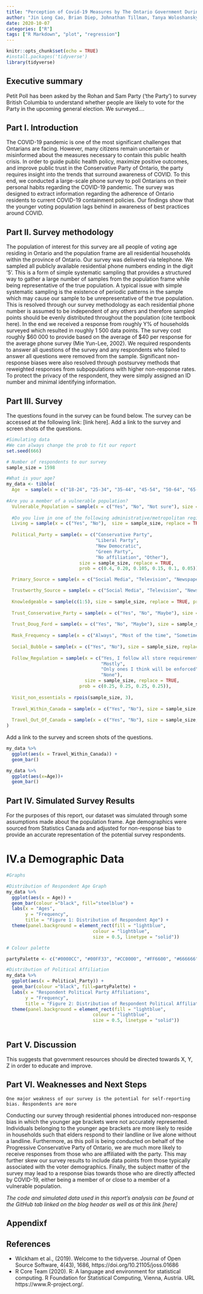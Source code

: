 ```yaml
---
title: "Perception of Covid-19 Measures by The Ontario Government During the Second Wave"
author: "Jin Long Cao, Brian Diep, Johnathan Tillman, Tanya Woloshansky"
date: 2020-10-07
categories: ["R"]
tags: ["R Markdown", "plot", "regression"]
---
```


```r
knitr::opts_chunk$set(echo = TRUE)
#install.packages('tidyverse')
library(tidyverse)
```

## Executive summary

Petit Poll has been asked by the Rohan and Sam Party ('the Party') to survey British Columbia to understand whether people are likely to vote for the Party in the upcoming general election. We surveyed....

## Part I. Introduction

The COVID-19 pandemic is one of the most significant challenges that Ontarians are facing. However, many citizens remain uncertain or misinformed about the measures necessary to contain this public health crisis. In order to guide public health policy, maximize positive outcomes, and improve public trust in the Conservative Party of Ontario, the party requires insight into the trends that surround awareness of COVID. To this end, we conducted a large-scale phone survey to poll Ontarians on their personal habits regarding the COVID-19 pandemic. The survey was designed to extract information regarding the adherence of Ontario residents to current COVID-19 containment policies. Our findings show that the younger voting population lags behind in awareness of best practices around COVID.


## Part II. Survey methodology 

The population of interest for this survey are all people of voting age residing in Ontario and the population frame are all residential households within the province of Ontario. Our survey was delivered via telephone. We sampled all publicly available residential phone numbers ending in the digit ‘5’. This is a form of simple systematic sampling that provides a structured way to gather a large number of samples from the population frame while being representative of the true population.
A typical issue with simple systematic sampling is the existence of periodic patterns in the sample which may cause our sample to be unrepresentative of the true population. This is resolved through our survey methodology as each residential phone number is assumed to be independent of any others and therefore sampled points should be evenly distributed throughout the population (cite textbook here).
In the end we received a response from roughly Y% of households surveyed which resulted in  roughly 1 500 data points. 
The survey cost roughly $60 000 to provide based on the average of $40 per response for the average phone survey (Mie Yun-Lee, 2002). We required respondents to answer all questions of the survey and any respondents who failed to answer all questions were removed from the sample. Significant non-response biases were also resolved through postsurvey methods that reweighted responses from subpopulations with higher non-response rates. To protect the privacy of the respondent, they were simply assigned an ID number and minimal identifying information.

## Part III. Survey

The questions found in the survey can be found below. The survey can be accessed at the following link: [link here]. 
Add a link to the survey and screen shots of the questions.

```r
#Simulating data
#We can always change the prob to fit our report
set.seed(666)

# Number of respondents to our survey
sample_size = 1598

#What is your age?
my_data <- tibble(
  Age  = sample(x = c("18-24", "25-34", "35-44", "45-54", "50-64", "65-74", "75-100"), size = sample_size, replace = TRUE, prob = c(0.2, 0.225, 0.15, 0.20, .105, 0.07, 0.05)),
  
#Are you a member of a vulnerable population?
  Vulnerable_Population = sample(x = c("Yes", "No", "Not sure"), size = sample_size, replace = TRUE, prob = c(0.2, 0.7, 0.1)),
  
  #Do you live in one of the following administrative/metropolitan regions
  Living = sample(x = c("Yes", "No"),  size = sample_size, replace = TRUE, prob = c(0.8, 0.2)),
  
  Political_Party = sample(x = c("Conservative Party",
                                 "Liberal Party",
                                 "New Democratic",
                                 "Green Party",
                                 "No affiliation", "Other"),
                           size = sample_size, replace = TRUE, 
                           prob = c(0.4, 0.20, 0.105, 0.15, 0.1, 0.05)),

  Primary_Source = sample(x = c("Social Media", "Television", "Newspapers", "Personal Research on the Internet", "Family and Friends", "Other"), size = sample_size, replace = TRUE, prob = c(0.3, 0.15, 0.2, 0.05, 0.25, 0.05)),

  Trustworthy_Source = sample(x = c("Social Media", "Television", "Newspapers", "Personal Research on the Internet", "Family and Friends", "Other"), size = sample_size, replace = TRUE, prob = c(0.3, 0.15, 0.2, 0.05, 0.25, 0.05)),
  
  Knowledgeable = sample(c(1:5), size = sample_size, replace = TRUE, prob = c(0.25, 0.15, 0.1, 0.2, 0.3)),
  
  Trust_Conservative_Party = sample(x = c("Yes", "No", "Maybe"), size = sample_size, replace = TRUE, prob = c(0.6, 0.3, 0.1)),
  
  Trust_Doug_Ford = sample(x = c("Yes", "No", "Maybe"), size = sample_size, replace = TRUE, prob = c(0.5, 0.4, 0.1)),
  
  Mask_Frequency = sample(x = c("Always", "Most of the time", "Sometimes", "Rarely", "Never"), size = sample_size, replace = TRUE, prob = c(0.25, 0.3, 0.2, 0.15, 0.1)),
  
  Social_Bubble = sample(x = c("Yes", "No"), size = sample_size, replace = TRUE, prob = c(0.7066, 0.2934)),
  
  Follow_Regulation = sample(x = c("Yes, I follow all store requirements",
                                   "Mostly",
                                   "Only ones I think will be enforced",
                                   "None"),
                             size = sample_size, replace = TRUE, 
                           prob = c(0.25, 0.25, 0.25, 0.25)),
  
  Visit_non_essentials = rpois(sample_size, 3),
  
  Travel_Within_Canada = sample(x = c("Yes", "No"), size = sample_size, replace = TRUE, prob = c(0.8674, 0.1326)), 
  
  Travel_Out_Of_Canada = sample(x = c("Yes", "No"), size = sample_size, replace = TRUE, prob = c(0.98743, 0.01257))
)
```

Add a link to the survey and screen shots of the questions.

```r


my_data %>% 
  ggplot(aes(x = Travel_Within_Canada)) +
  geom_bar()

my_data %>% 
  ggplot(aes(x=Age))+
  geom_bar()

```


## Part IV. Simulated Survey Results
For the purposes of this report, our dataset was simulated through some assumptions made about the population frame. Age demographics were sourced from Statistics Canada and adjusted for non-response bias to provide an accurate representation of the potential survey respondents.

# IV.a Demographic Data
```r

#Graphs

#Distribution of Respondent Age Graph
my_data %>% 
  ggplot(aes(x = Age)) +
  geom_bar(colour ="black", fill="steelblue") +
  labs(x = "Ages",
       y = "Frequency",
       title = "Figure 1: Distribution of Respondent Age") +
  theme(panel.background = element_rect(fill = "lightblue",
                                colour = "lightblue",
                                size = 0.5, linetype = "solid"))


```

  
```r
# Colour palette

partyPalette <- c("#0000CC", "#00FF33", "#CC0000", "#FF6600", "#666666", "#CCCCCC")

#Distribution of Political Affiliation
my_data %>% 
  ggplot(aes(x = Political_Party)) +
  geom_bar(colour ="black", fill=partyPalette) +
  labs(x = "Respondent Political Party Affiliations",
       y = "Frequency",
       title = "Figure 2: Distribution of Respondent Political Affiliation") +
  theme(panel.background = element_rect(fill = "lightblue",
                                colour = "lightblue",
                                size = 0.5, linetype = "solid"))
```

```r

```


## Part V. Discussion
This suggests that government resources should be directed towards X, Y, Z in order to educate and improve.

## Part VI. Weaknesses and Next Steps
    One major weakness of our survey is the potential for self-reporting bias. Respondents are more 
Conducting our survey through residential phones introduced non-response bias in which the younger age brackets were not accurately represented. Individuals belonging to the younger age brackets are more likely to reside in households such that elders respond to their landline or live alone without a landline.
Furthermore, as this poll is being conducted on behalf of the Progressive Conservative Party of Ontario, we are much more likely to receive responses from those who are affiliated with the party. This may further skew our survey results to include data points from those typically associated with the voter demographics.
    Finally, the subject matter of the survey may lead to a response bias towards those who are directly affected by COVID-19, either being a member of or close to a member of a vulnerable population.


*The code and simulated data used in this report’s analysis can be found at the GitHub tab linked on the blog header as well as at this link [here]*



## Appendixf


## References

- Wickham et al., (2019). Welcome to the tidyverse. Journal of Open
  Source Software, 4(43), 1686, https://doi.org/10.21105/joss.01686
- R Core Team (2020). R: A language and environment for statistical
  computing. R Foundation for Statistical Computing, Vienna, Austria.
  URL https://www.R-project.org/.
